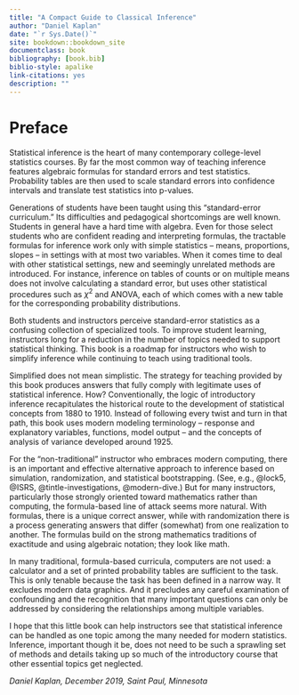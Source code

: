 ```yaml
--- 
title: "A Compact Guide to Classical Inference"
author: "Daniel Kaplan"
date: "`r Sys.Date()`"
site: bookdown::bookdown_site
documentclass: book
bibliography: [book.bib]
biblio-style: apalike
link-citations: yes
description: ""
---
```


\Large

# Preface {-}

Statistical inference is the heart of many contemporary college-level statistics courses. By far the most common way of teaching inference features algebraic formulas for standard errors and test statistics. Probability tables are then used to scale  standard errors into confidence intervals and translate test statistics into p-values. 

Generations of students have been taught using this "standard-error curriculum." Its difficulties and pedagogical shortcomings are well known. Students in general have a hard time with algebra. Even for those select students who are confident reading and interpreting formulas, the tractable formulas for inference work only with simple statistics -- means, proportions, slopes -- in settings with at most two variables. When it comes time to deal with other statistical settings, new and seemingly unrelated methods are introduced. For instance, inference on tables of counts or on multiple means does not involve calculating a standard error, but uses other statistical procedures such as $\chi^2$ and ANOVA, each of which comes with a new table for the corresponding probability distributions. 

Both students and instructors perceive standard-error statistics as a confusing collection of specialized tools. To improve student learning, instructors long for a reduction in the number of topics needed to support statistical thinking. This book is a roadmap for instructors who wish to simplify inference while continuing to teach using traditional tools. 

Simplified does not mean simplistic. The strategy for teaching provided by this book produces answers that fully comply with legitimate uses of statistical inference. How? Conventionally, the logic of introductory inference recapitulates the historical route to the development of statistical concepts from  1880 to 1910. Instead of following every twist and turn in that path, this book uses modern modeling terminology -- response and explanatory variables, functions, model output -- and the concepts of analysis of variance developed around 1925.

For the "non-traditional" instructor who embraces modern computing, there is an important and effective alternative approach to inference based on simulation, randomization, and statistical bootstrapping. (See, e.g., @lock5, @ISRS, @tintle-investigations, @modern-dive.) But for many instructors, particularly those strongly oriented toward mathematics rather than computing, the formula-based line of attack seems more natural. With formulas, there is a unique correct answer, while with randomization there is a process generating answers that differ (somewhat) from one realization to another. The formulas build on the strong mathematics traditions of exactitude and using algebraic notation; they look like math. 

In many traditional, formula-based curricula, computers are not used: a calculator and a set of printed probability tables are sufficient to the task. This is only tenable because the task has been defined in a narrow way. It excludes modern data graphics. And it precludes any careful examination of confounding and the recognition that many important questions can only be addressed by considering the relationships among multiple variables. 

I hope that this little book can help instructors see that statistical inference can be handled as one topic among the many needed for modern statistics. Inference, important though it be, does not need to be such a sprawling set of methods and details taking  up  so much of the introductory  course that other essential topics get neglected.

*Daniel Kaplan, December 2019, Saint Paul, Minnesota*
 




